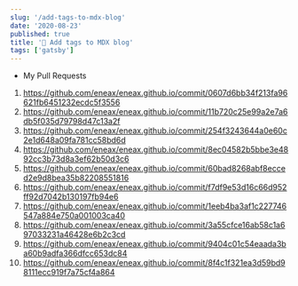```yaml
---
slug: '/add-tags-to-mdx-blog'
date: '2020-08-23'
published: true
title: '🕺 Add tags to MDX blog'
tags: ['gatsby']
---
```


- My Pull Requests

1. https://github.com/eneax/eneax.github.io/commit/0607d6bb34f213fa96621fb6451232ecdc5f3556
2. https://github.com/eneax/eneax.github.io/commit/11b720c25e99a2e7a6db5f035d79798d47c13a2f
3. https://github.com/eneax/eneax.github.io/commit/254f3243644a0e60c2e1d648a09fa781cc58bd6d
4. https://github.com/eneax/eneax.github.io/commit/8ec04582b5bbe3e4892cc3b73d8a3ef62b50d3c6
5. https://github.com/eneax/eneax.github.io/commit/60bad8268abf8ecced2e9d8bea35b82208551816
6. https://github.com/eneax/eneax.github.io/commit/f7df9e53d16c66d952ff92d7042b130197fb94e6
7. https://github.com/eneax/eneax.github.io/commit/1eeb4ba3af1c227746547a884e750a001003ca40
8. https://github.com/eneax/eneax.github.io/commit/3a55cfce16ab58c1a697033231a46428e6b2c3cd
9. https://github.com/eneax/eneax.github.io/commit/9404c01c54eaada3ba60b9adfa366dfcc653dc84
10. https://github.com/eneax/eneax.github.io/commit/8f4c1f321ea3d59bd98111ecc919f7a75cf4a864
